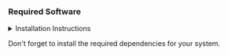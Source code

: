 ### Required Software

<details>
  <summary>Installation Instructions</summary> 

  These installation instructions may not be complete and may vary from system to system. These instuctions should work on MacOS and Linux instructions for Linux. If you are a windows user please open a pr and we will update these instructions and Godspeed brave soldier 
  ```bash
  # Install Rustup
  curl --proto '=https' --tlsv1.2 -sSf https://sh.rustup.rs | sh
  # Install Rust 1.81.0
  rustup install 1.81.0
  # Install Solana using solana-install (here installing 2.1.13)
  sh -c "$(curl -sSfL https://release.anza.xyz/v2.1.13/install)"
  # Install Anchor avm
  cargo install --git https://github.com/project-serum/anchor avm --locked
  # Install Anchor 0.30.1 (only for POW POW demo, otherwise not needed)
  avm install 0.30.1
  # Install Bonsol CLI, Risc0 Toolchain, Flatbuffers
  curl --proto '=https' --tlsv1.2 -sSf https://raw.githubusercontent.com/anagrambuild/bonsol/refs/heads/main/bin/install.sh | sh
  # Install Flatbuffers
  # follow the instructions at https://flatbuffers.dev/building/  
  # or if on a mac use brew 
  brew install flatbuffers@24.3.25
  ```
</details>

Don't forget to install the required dependencies for your system.